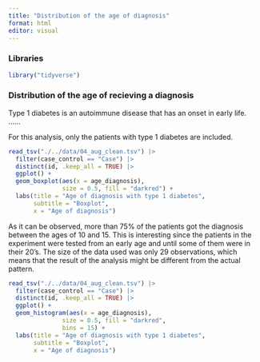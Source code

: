 ```yaml
---
title: "Distribution of the age of diagnosis"
format: html
editor: visual
---
```


### Libraries

```r
library("tidyverse")
```

### Distribution of the age of recieving a diagnosis

Type 1 diabetes is an autoimmune disease that has an onset in early life. ......

For this analysis, only the patients with type 1 diabetes are included.

```r
read_tsv("./../data/04_aug_clean.tsv") |>
  filter(case_control == "Case") |>
  distinct(id, .keep_all = TRUE) |>
  ggplot() +
  geom_boxplot(aes(x = age_diagnosis),
               size = 0.5, fill = "darkred") +
  labs(title = "Age of diagnosis with type 1 diabetes",
       subtitle = "Boxplot",
       x = "Age of diagnosis")
```

As it can be observed, more than 75% of the patients got the diagnosis between the ages of 10 and 15. This is interesting since the patients in the experiment were tested from an early age and until some of them were in their 20's. The size of the data used was only 29 observations, which means that the result of the analysis might be different from the actual pattern.

```r
read_tsv("./../data/04_aug_clean.tsv") |>
  filter(case_control == "Case") |>
  distinct(id, .keep_all = TRUE) |>
  ggplot() +
  geom_histogram(aes(x = age_diagnosis),
               size = 0.5, fill = "darkred",
               bins = 15) +
  labs(title = "Age of diagnosis with type 1 diabetes",
       subtitle = "Boxplot",
       x = "Age of diagnosis")
```
